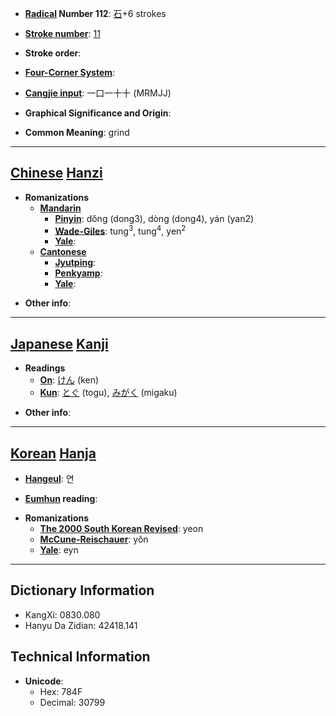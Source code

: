 * '''[[Wiktionary:Chinese radical index| Radical]] Number 112''': [[Wiktionary:Chinese radical index 石|石]]+6 strokes

* '''[[Wiktionary:Chinese total strokes index|Stroke number]]''': [[Wiktionary:Chinese total strokes index 11|11]]

* '''Stroke order''': 

* '''[[Wiktionary:Chinese four corner index|Four-Corner System]]''': 

* '''[[Wiktionary:Chinese Cangjie index|Cangjie input]]''': 一口一十十 (MRMJJ)

* '''Graphical Significance and Origin''': 

* '''Common Meaning''': grind

----

== [[Chinese]] [[Hanzi]] ==

* '''Romanizations'''
** '''[[Mandarin]]'''
*** '''[[Pinyin]]''': dǒng (dong3), dòng (dong4), yán (yan2)
*** '''[[Wade-Giles]]''': tung<sup>3</sup>, tung<sup>4</sup>, yen<sup>2</sup>
*** '''[[Yale]]''': 
** '''[[Cantonese]]'''
*** '''[[Jyutping]]''':
*** '''[[Penkyamp]]''': 
*** '''[[Yale]]''': 

* '''Other info''': 

----

== [[Japanese]] [[Kanji]] ==

* '''Readings'''
** '''[[On]]''': [[けん]] (ken)
** '''[[Kun]]''': [[とぐ]] (togu), [[みがく]] (migaku)

* '''Other info''':  

----

== [[Korean]] [[Hanja]] ==

* '''[[Hangeul]]''': 연

* '''[[Eumhun]] reading''': 

* '''Romanizations'''
** '''[[The 2000 South Korean Revised Romanization|The 2000 South Korean Revised]]''': yeon
** '''[[McCune-Reischauer]]''': yŏn
** '''[[Yale]]''': eyn

----

== Dictionary Information ==

* KangXi: 0830.080
* Hanyu Da Zidian: 42418.141

== Technical Information ==

* '''Unicode''':
** Hex: 784F
** Decimal: 30799